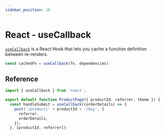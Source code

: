 ```yaml
---
sidebar_position: 10
---
```


# React - useCallback


[`useCallback`](https://react.dev/reference/react/useCallback) is a React Hook that lets you cache a function definition between re-renders.

```js
const cachedFn = useCallback(fn, dependencies)
```

## Reference

```js
import { useCallback } from 'react';

export default function ProductPage({ productId, referrer, theme }) {
  const handleSubmit = useCallback((orderDetails) => {
    post('/product/' + productId + '/buy', {
      referrer,
      orderDetails,
    });
  }, [productId, referrer]);
```
